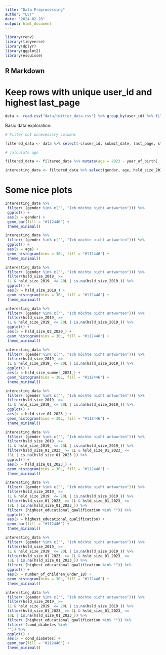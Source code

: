 ```yaml
---
title: "Data Preprocessing"
author: "LST"
date: "2024-02-28"
output: html_document
---
```


```r
library(renv)
library(tidyverse)
library(dplyr)
library(ggplot2)
library(esquisse)
```

## R Markdown

# Keep rows with unique user_id and highest last_page

```r
data <- read.csv("data/twitter_data.csv") %>% group_by(user_id) %>% filter(last_page == max(last_page)) %>% ungroup()
```

Basic data exploration:

```r
# Filter out unnecessary columns

filtered_data <- data %>% select(-c(user_id, submit_date, last_page, start_language, start_date, datestamp, is_adult, ref, origin))

# calculate age

filtered_data <- filtered_data %>% mutate(age = 2023 - year_of_birth)

interesting_data <- filtered_data %>% select(gender, age, hsld_size_2019_, hsld_size_03_2020_, hsld_size_summer_2021_, hsld_size_01_2023_, number_of_children_under_18, highest_educational_qualification, cond_hbp, cond_diabetes, cond_cardio, cond_resp, cond_immuno, cond_cancer, cond_post_c19, cond_none, cond_no_answer)

```

# Some nice plots

```r
interesting_data %>%
 filter(!(gender %in% c("", "Ich möchte nicht antworten"))) %>%
 ggplot() +
 aes(x = gender) +
 geom_bar(fill = "#112446") +
 theme_minimal()

interesting_data %>%
 filter(!(gender %in% c("", "Ich möchte nicht antworten"))) %>%
 ggplot() +
 aes(x = age) +
 geom_histogram(bins = 30L, fill = "#112446") +
 theme_minimal()

interesting_data %>%
 filter(!(gender %in% c("", "Ich möchte nicht antworten"))) %>%
 filter(hsld_size_2019_ >= 
 1L & hsld_size_2019_ <= 20L | is.na(hsld_size_2019_)) %>%
 ggplot() +
 aes(x = hsld_size_2019_) +
 geom_histogram(bins = 30L, fill = "#112446") +
 theme_minimal()

interesting_data %>%
 filter(!(gender %in% c("", "Ich möchte nicht antworten"))) %>%
 filter(hsld_size_2019_ >= 
 1L & hsld_size_2019_ <= 20L | is.na(hsld_size_2019_)) %>%
 ggplot() +
 aes(x = hsld_size_03_2020_) +
 geom_histogram(bins = 30L, fill = "#112446") +
 theme_minimal()

interesting_data %>%
 filter(!(gender %in% c("", "Ich möchte nicht antworten"))) %>%
 filter(hsld_size_2019_ >= 
 1L & hsld_size_2019_ <= 20L | is.na(hsld_size_2019_)) %>%
 ggplot() +
 aes(x = hsld_size_summer_2021_) +
 geom_histogram(bins = 30L, fill = "#112446") +
 theme_minimal()

interesting_data %>%
 filter(!(gender %in% c("", "Ich möchte nicht antworten"))) %>%
 filter(hsld_size_2019_ >= 
 1L & hsld_size_2019_ <= 20L | is.na(hsld_size_2019_)) %>%
 ggplot() +
 aes(x = hsld_size_01_2023_) +
 geom_histogram(bins = 30L, fill = "#112446") +
 theme_minimal()

interesting_data %>%
 filter(!(gender %in% c("", "Ich möchte nicht antworten"))) %>%
 filter(hsld_size_2019_ >= 
 1L & hsld_size_2019_ <= 20L | is.na(hsld_size_2019_)) %>%
 filter(hsld_size_01_2023_ >= 1L & hsld_size_01_2023_ <= 
 18L | is.na(hsld_size_01_2023_)) %>%
 ggplot() +
 aes(x = hsld_size_01_2023_) +
 geom_histogram(bins = 30L, fill = "#112446") +
 theme_minimal()

interesting_data %>%
 filter(!(gender %in% c("", "Ich möchte nicht antworten"))) %>%
 filter(hsld_size_2019_ >= 
 1L & hsld_size_2019_ <= 20L | is.na(hsld_size_2019_)) %>%
 filter(hsld_size_01_2023_ >= 1L & hsld_size_01_2023_ <= 
 18L | is.na(hsld_size_01_2023_)) %>%
 filter(!(highest_educational_qualification %in% "")) %>%
 ggplot() +
 aes(x = highest_educational_qualification) +
 geom_bar(fill = "#112446") +
 theme_minimal()

interesting_data %>%
 filter(!(gender %in% c("", "Ich möchte nicht antworten"))) %>%
 filter(hsld_size_2019_ >= 
 1L & hsld_size_2019_ <= 20L | is.na(hsld_size_2019_)) %>%
 filter(hsld_size_01_2023_ >= 1L & hsld_size_01_2023_ <= 
 18L | is.na(hsld_size_01_2023_)) %>%
 filter(!(highest_educational_qualification %in% "")) %>%
 ggplot() +
 aes(x = number_of_children_under_18) +
 geom_histogram(bins = 30L, fill = "#112446") +
 theme_minimal()

interesting_data %>%
 filter(!(gender %in% c("", "Ich möchte nicht antworten"))) %>%
 filter(hsld_size_2019_ >= 
 1L & hsld_size_2019_ <= 20L | is.na(hsld_size_2019_)) %>%
 filter(hsld_size_01_2023_ >= 1L & hsld_size_01_2023_ <= 
 18L | is.na(hsld_size_01_2023_)) %>%
 filter(!(highest_educational_qualification %in% "")) %>%
 filter(!(cond_diabetes %in% 
 "")) %>%
 ggplot() +
 aes(x = cond_diabetes) +
 geom_bar(fill = "#112446") +
 theme_minimal()
```

